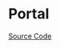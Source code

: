 
<Meta title="Utility/Portal/Doc" />

# Portal

<Description of={Portal} />

[Source Code](https://github.com/Mezzanine-UI/mezzanine/blob/main/packages/react/src/Portal/Portal.tsx)

<ArgsTable of={Portal} />
